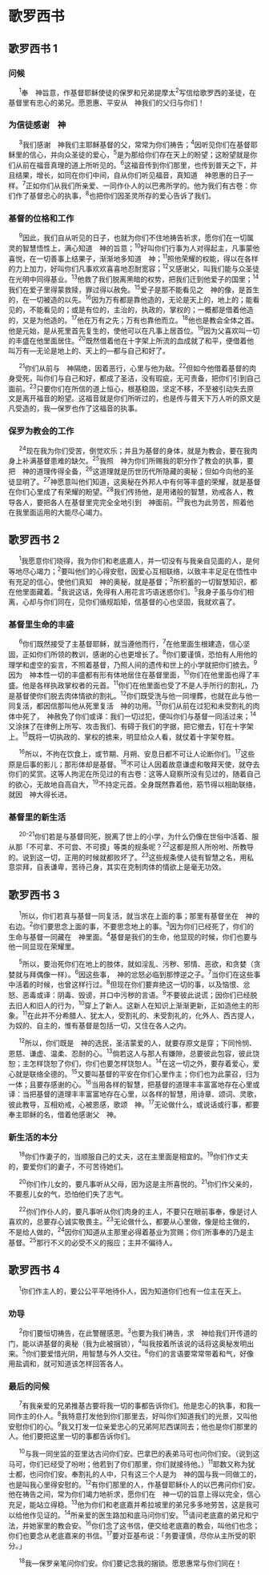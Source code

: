 
# 歌罗西书

## 歌罗西书 1
### 问候

　 <sup>1</sup>奉　神旨意，作基督耶稣使徒的<Pn>保罗</Pn>和兄弟<Pn>提摩太</Pn><sup>2</sup>写信给<Pn>歌罗西</Pn>的圣徒，在基督里有忠心的弟兄。愿恩惠、平安从　神我们的父归与你们！<br/>
### 为信徒感谢　神

　 <sup>3</sup>我们感谢　神我们主耶稣基督的父，常常为你们祷告；<sup>4</sup>因听见你们在基督耶稣里的信心，并向众圣徒的爱心，<sup>5</sup>是为那给你们存在天上的盼望；这盼望就是你们从前在福音真理的道上所听见的。<sup>6</sup>这福音传到你们那里，也传到普天之下，并且结果，增长，如同在你们中间，自从你们听见福音，真知道　神恩惠的日子一样。<sup>7</sup>正如你们从我们所亲爱、一同作仆人的<Pn>以巴弗</Pn>所学的。他为我们<Nt>有古卷：你们</Nt>作了基督忠心的执事，<sup>8</sup>也把你们因<Add>圣</Add>灵所存的爱心告诉了我们。<br/>
### 基督的位格和工作

　 <sup>9</sup>因此，我们自从听见的日子，也就为你们不住地祷告祈求，愿你们在一切属灵的智慧悟性上，满心知道　神的旨意；<sup>10</sup>好叫你们行事为人对得起主，凡事蒙他喜悦，在一切善事上结果子，渐渐地多知道　神；<sup>11</sup>照他荣耀的权能，得以在各样的力上加力，好叫你们凡事欢欢喜喜地忍耐宽容；<sup>12</sup>又感谢父，叫我们能与众圣徒在光明中同得基业。<sup>13</sup>他救了我们脱离黑暗的权势，把我们迁到他爱子的国里；<sup>14</sup>我们在爱子里得蒙救赎，罪过得以赦免。<sup>15</sup>爱子是那不能看见之　神的像，是首生的，在一切被造的以先。<sup>16</sup>因为万有都是靠他造的，无论是天上的，地上的；能看见的，不能看见的；或是有位的，主治的，执政的，掌权的；一概都是借着他造的，又是为他造的。<sup>17</sup>他在万有之先；万有也靠他而立。<sup>18</sup>他也是教会全体之首。他是元始，是从死里首先复生的，使他可以在凡事上居首位。<sup>19</sup>因为<Add>父</Add>喜欢叫一切的丰盛在他里面居住。<sup>20</sup>既然借着他在十字架上所流的血成就了和平，便借着他叫万有—无论是地上的、天上的—都与自己和好了。<br/>

　 <sup>21</sup>你们从前与　神隔绝，因着恶行，心里<Add>与他</Add>为敌。<sup>22</sup>但如今他借着基督的肉身受死，叫你们与自己和好，都成了圣洁，没有瑕疵，无可责备，把你们引到自己面前。<sup>23</sup>只要你们在所信的道上恒心，根基稳固，坚定不移，不至被引动失去<Nt>原文是离开</Nt>福音的盼望。这福音就是你们所听过的，也是传与普天下万人听的<Nt>原文是凡受造的</Nt>，我—<Pn>保罗</Pn>也作了这福音的执事。<br/>
### 保罗为教会的工作

　 <sup>24</sup>现在我为你们受苦，倒觉欢乐；并且为基督的身体，就是为教会，要在我肉身上补满基督患难的缺欠。<sup>25</sup>我照　神为你们所赐我的职分作了教会的执事，要把　神的道理传得全备，<sup>26</sup>这道理就是历世历代所隐藏的奥秘；但如今向他的圣徒显明了。<sup>27</sup>神愿意叫他们知道，这奥秘在外邦人中有何等丰盛的荣耀，就是基督在你们心里成了<Add>有</Add>荣耀的盼望。<sup>28</sup>我们传扬他，是用诸般的智慧，劝戒各人，教导各人，要把各人在基督里完完全全地引到　神面前。<sup>29</sup>我也为此劳苦，照着他在我里面运用的大能尽心竭力。<br/>
## 歌罗西书 2

　 <sup>1</sup>我愿意你们晓得，我为你们和<Pn>老底嘉</Pn>人，并一切没有与我亲自见面的人，是何等地尽心竭力；<sup>2</sup>要叫他们的心得安慰，因爱心互相联络，以致丰丰足足在悟性中有充足的信心，使他们真知　神的奥秘，就是基督；<sup>3</sup>所积蓄的一切智慧知识，都在他里面藏着。<sup>4</sup>我说这话，免得有人用花言巧语迷惑你们。<sup>5</sup>我身子虽与你们相离，心却与你们同在，见你们循规蹈矩，信基督的心也坚固，我就欢喜了。<br/>
### 基督里生命的丰盛

　 <sup>6</sup>你们既然接受了主基督耶稣，就当遵他而行，<sup>7</sup>在他里面生根建造，信心坚固，正如你们所领的教训，感谢的心也更增长了。<sup>8</sup>你们要谨慎，恐怕有人用他的理学和虚空的妄言，不照着基督，乃照人间的遗传和世上的小学就把你们掳去。<sup>9</sup>因为　神本性一切的丰盛都有形有体地居住在基督里面，<sup>10</sup>你们在他里面也得了丰盛。他是各样执政掌权者的元首。<sup>11</sup>你们在他里面也受了不是人手所行的割礼，乃是基督使你们脱去肉体<Add>情欲</Add>的割礼。<sup>12</sup>你们既受洗与他一同埋葬，也就在此与他一同复活，都因信那叫他从死里复活　神的功用。<sup>13</sup>你们从前在过犯和未受割礼的肉体中死了，　神赦免了你们<Nt>或译：我们</Nt>一切过犯，便叫你们与基督一同活过来；<sup>14</sup>又涂抹了在律例上所写、攻击我们、有碍于我们的字据，把它撤去，钉在十字架上。<sup>15</sup>既将一切执政的、掌权的掳来，明显给众人看，就仗着十字架夸胜。<br/>

　 <sup>16</sup>所以，不拘在饮食上，或节期、月朔、安息日都不可让人论断你们。<sup>17</sup>这些原是后事的影儿；那形体却是基督。<sup>18</sup>不可让人因着故意谦虚和敬拜天使，就夺去你们的奖赏。这等人拘泥在所见过的<Nt>有古卷：这等人窥察所没有见过的</Nt>，随着自己的欲心，无故地自高自大，<sup>19</sup>不持定元首。全身既然靠着他，筋节得以相助联络，就因　神大得长进。<br/>
### 基督里的新生活

　 <sup>20-21</sup>你们若是与基督同死，脱离了世上的小学，为什么仍像在世俗中活着、服从那「不可拿、不可尝、不可摸」等类的规条呢？<sup>22</sup>这都是照人所吩咐、所教导的。说到这一切，正用的时候就都败坏了。<sup>23</sup>这些规条使人徒有智慧之名，用私意崇拜，自表谦卑，苦待己身，其实在克制肉体的情欲上是毫无功效。<br/>
## 歌罗西书 3

　 <sup>1</sup>所以，你们若真与基督一同复活，就当求在上面的事；那里有基督坐在　神的右边。<sup>2</sup>你们要思念上面的事，不要思念地上的事。<sup>3</sup>因为你们已经死了，你们的生命与基督一同藏在　神里面。<sup>4</sup>基督是我们的生命，他显现的时候，你们也要与他一同显现在荣耀里。<br/>

　 <sup>5</sup>所以，要治死你们在地上的肢体，就如淫乱、污秽、邪情、恶欲，和贪婪（贪婪就与拜偶像一样）。<sup>6</sup>因这些事，　神的忿怒必临到那悖逆之子。<sup>7</sup>当你们在这些事中活着的时候，也曾这样行过。<sup>8</sup>但现在你们要弃绝这一切的事，以及恼恨、忿怒、恶毒<Nt>或译：阴毒</Nt>、毁谤，并口中污秽的言语。<sup>9</sup>不要彼此说谎；因你们已经脱去旧人和旧人的行为，<sup>10</sup>穿上了新人。这新人在知识上渐渐更新，正如造他主的形象。<sup>11</sup>在此并不分<Pn>希腊</Pn>人、<Pn>犹太</Pn>人，受割礼的、未受割礼的，化外人、<Pn>西古提</Pn>人，为奴的、自主的，惟有基督是包括一切，又住在各人之内。<br/>

　 <sup>12</sup>所以，你们既是　神的选民，圣洁蒙爱的人，就要存<Nt>原文是穿；下同</Nt>怜悯、恩慈、谦虚、温柔、忍耐的心。<sup>13</sup>倘若这人与那人有嫌隙，总要彼此包容，彼此饶恕；主怎样饶恕了你们，你们也要怎样饶恕人。<sup>14</sup>在这一切之外，要存着爱心，爱心就是联络全德的。<sup>15</sup>又要叫基督的平安在你们心里作主；你们也为此蒙召，归为一体；且要存感谢的心。<sup>16</sup>当用各样的智慧，把基督的道理丰丰富富地存在心里<Nt>或译：当把基督的道理丰丰富富地存在心里，以各样的智慧</Nt>，用诗章、颂词、灵歌，彼此教导，互相劝戒，心被恩感，歌颂　神。<sup>17</sup>无论做什么，或说话或行事，都要奉主耶稣的名，借着他感谢父　神。<br/>
### 新生活的本分

　 <sup>18</sup>你们作妻子的，当顺服自己的丈夫，这在主里面是相宜的。<sup>19</sup>你们作丈夫的，要爱你们的妻子，不可苦待她们。<br/>

　 <sup>20</sup>你们作儿女的，要凡事听从父母，因为这是主所喜悦的。<sup>21</sup>你们作父亲的，不要惹儿女的气，恐怕他们失了志气。<br/>

　 <sup>22</sup>你们作仆人的，要凡事听从你们肉身的主人，不要只在眼前事奉，像是讨人喜欢的，总要存心诚实敬畏主。<sup>23</sup>无论做什么，都要从心里做，像是给主做的，不是给人做的，<sup>24</sup>因你们知道从主那里必得着基业为赏赐；你们所事奉的乃是主基督。<sup>25</sup>那行不义的必受不义的报应；<Add>主</Add>并不偏待人。<br/>
## 歌罗西书 4

　 <sup>1</sup>你们作主人的，要公公平平地待仆人，因为知道你们也有一位主在天上。<br/>
### 劝导

　 <sup>2</sup>你们要恒切祷告，在此警醒感恩。<sup>3</sup>也要为我们祷告，求　神给我们开传道的门，能以讲基督的奥秘（我为此被捆锁），<sup>4</sup>叫我按着所该说的话将这奥秘发明出来。<sup>5</sup>你们要爱惜光阴，用智慧与外人交往。<sup>6</sup>你们的言语要常常带着和气，<Add>好像</Add>用盐调和，就可知道该怎样回答各人。<br/>
### 最后的问候

　 <sup>7</sup>有我亲爱的兄弟<Pn>推基古</Pn>要将我一切的事都告诉你们。他是忠心的执事，和我一同作主的仆人。<sup>8</sup>我特意打发他到你们那里去，好叫你们知道我们的光景，又叫他安慰你们的心。<sup>9</sup>我又打发一位亲爱忠心的兄弟<Pn>阿尼西谋</Pn>同去；他也是你们那里的人。他们要把这里一切的事都告诉你们。<br/>

　 <sup>10</sup>与我一同坐监的<Pn>亚里达古</Pn>问你们安。<Pn>巴拿巴</Pn>的表弟<Pn>马可</Pn>也问你们安。（说到这<Pn>马可</Pn>，你们已经受了吩咐；他若到了你们那里，你们就接待他。）<sup>11</sup><Pn>耶数</Pn>又称为<Pn>犹士都</Pn>，也问你们安。奉割礼的人中，只有这三个人是为　神的国与我一同做工的，也是叫我心里得安慰的。<sup>12</sup>有你们那里的人，作基督耶稣仆人的<Pn>以巴弗</Pn>问你们安。他在祷告之间，常为你们竭力地祈求，愿你们在　神一切的旨意上得以完全，信心充足，能站立得稳。<sup>13</sup>他为你们和<Pn>老底嘉</Pn>并<Pn>希拉坡里</Pn>的弟兄多多地劳苦，这是我可以给他作见证的。<sup>14</sup>所亲爱的医生<Pn>路加</Pn>和<Pn>底马</Pn>问你们安。<sup>15</sup>请问<Pn>老底嘉</Pn>的弟兄和<Pn>宁法</Pn>，并她家里的教会安。<sup>16</sup>你们念了这书信，便交给<Pn>老底嘉</Pn>的教会，叫他们也念；你们也要念从<Pn>老底嘉</Pn>来的书信。<sup>17</sup>要对<Pn>亚基布</Pn>说：「务要谨慎，尽你从主所受的职分。」<br/>

　 <sup>18</sup>我—<Pn>保罗</Pn>亲笔问你们安。你们要记念我的捆锁。愿恩惠<Add>常</Add>与你们同在！<br/>
